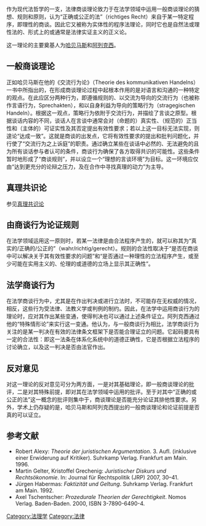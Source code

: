 {{no footnotes|time=2015-07-16T09:01:23+00:00}}
{{refimprove|time=2015-07-16T09:01:23+00:00}}
作为现代法哲学的一支，法律商谈理论致力于在法学领域中运用一般商谈理论的猜想、规则和原则，认为“正确或公正的法”（richtiges Recht）来自于某一特定程序，即理性的商谈。因此它又被称为实体性的程序法理论，同时它也是自然法或理性法的、形式上的或通常是法律实证主义的正义论。

这一理论的主要奠基人为[[哈贝马斯|哈贝马斯]]和[[阿列克西|阿列克西]]。


==一般商谈理论==
正如哈贝马斯在他的《交流行为论》（Theorie des kommunikativen Handelns）一书中所指出的，在形成商谈理论过程中起根本作用的是对语言和沟通的一种特定的观点。在此应区分两种行为，即遵循规则的、以交流为导向的交流行为（也被称作言语行为，Sprechakten），和以自身利益为导向的策略行为（stragegischen Handeln）。根据这一观点，策略行为依附于交流行为，并描绘了言谈之原型。根据谈话内容的不同，谈话人在言谈中通常会对（命题的）真实性、（规范的）正当性和（主体的）可证实性及其否定提出有效性要求；若以上这一目标无法实现，则遑论“达成一致”。这就是商谈的出发点，它将有效性要求的提出和批判问题化，并行使了“交流行为之上诉庭”的职责。通过确立某些在谈话中必然的、无法避免的且为所有谈话参与者认可的条件，商谈行为确保了各方取得共识的可能性。这些条件暂时地形成了“商谈规则”，并以设立一个“理想的言谈环境”为目标。这一环境应仅由“达到更充分的论辩之压力，及在合作中寻找真理的动力”为主导。

==真理共识论==
参见[[真理共识论|真理共识论]]

==由商谈行为论证规则==
在法学领域运用这一原则时，若某一法律是由合法程序产生的，就可以称其为“真实的/正确的/公正的”（wahr/richtig/gerecht）。规则的合法性取决于“是否在商谈中可以解决关于其有效性要求的问题”和“是否通过一种理性的立法程序产生，或至少可能在实用主义的、伦理的或道德的立场上显示其正确性”。

==法学商谈行为==
在法学商谈行为中，尤其是在作出判决或进行立法时，不可能存在无权威的情况，相反，这些行为受法律、法教义学或判例的制约。因此，在法学中运用商谈行为的理论时，应对其作出某些变通，使得判决也可以通过上述条件证立。阿列克西通过他的“特殊情形论”来实行这一变通。他认为，与一般商谈行为相比，法学商谈行为关注的是某一判决在有效的法律条文框架下是否能合理证立的问题。它起码要具有一定的合法性：即这一法条在体系化系统中的道德正确性，它是否根据立法程序的讨论确立，以及这一判决是否由法官作出。

==反对意见==
对这一理论的反对意见可分为两方面，一是对其基础理论，即一般商谈理论的批评，二是对其特殊前提，即对其在法学领域中运用的批评。至于对其中“正确的或公正的法”这一概念的批评则集中于，商谈理论是否能充分论证其排他性要求。另外，学术上仍存疑的是，哈贝马斯和阿列克西提出的一般商谈理论和论证前提是否真的可以证立。



==参考文献==
*Robert Alexy: ''Theorie der juristischen Argumentation''. 3. Aufl. (inklusive einer Erwiderung auf Kritiker). Suhrkamp Verlag. Frankfurt am Main. 1996.
* Martin Gelter, Kristoffel Grechenig: ''Juristischer Diskurs und Rechtsökonomie''. In: Journal für Rechtspolitik (JRP) 2007, 30–41.
*Jürgen Habermas: ''Faktizität und Geltung''. Suhrkamp Verlag. Frankfurt am Main. 1992.
*Axel Tschentscher: ''Prozedurale Theorien der Gerechtigkeit''. Nomos Verlag. Baden-Baden. 2000, ISBN 3-7890-6490-4.

[[Category:法理学|Category:法理学]]
[[Category:法律|Category:法律]]